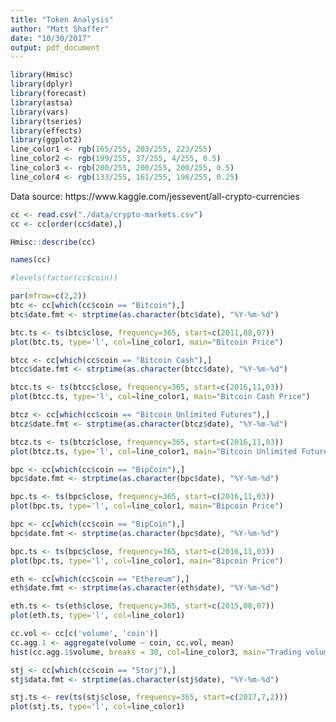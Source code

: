 ```yaml
---
title: "Token Analysis"
author: "Matt Shaffer"
date: "10/30/2017"
output: pdf_document
---
```



```r
library(Hmisc)
library(dplyr)
library(forecast)
library(astsa)
library(vars)
library(tseries)
library(effects)
library(ggplot2)
line_color1 <- rgb(165/255, 203/255, 223/255)
line_color2 <- rgb(199/255, 37/255, 4/255, 0.5)
line_color3 <- rgb(200/255, 200/255, 200/255, 0.5)
line_color4 <- rgb(133/255, 161/255, 198/255, 0.25)
```



Data source: https://www.kaggle.com/jessevent/all-crypto-currencies

```r
cc <- read.csv("./data/crypto-markets.csv")
cc <- cc[order(cc$date),]
```


```r
Hmisc::describe(cc)
```


```r
names(cc)
```

```r
#levels(factor(cc$coin))
```



```r
par(mfrow=c(2,2))
btc <- cc[which(cc$coin == "Bitcoin"),]
btc$date.fmt <- strptime(as.character(btc$date), "%Y-%m-%d")

btc.ts <- ts(btc$close, frequency=365, start=c(2011,08,07))
plot(btc.ts, type='l', col=line_color1, main="Bitcoin Price")

btcc <- cc[which(cc$coin == "Bitcoin Cash"),]
btcc$date.fmt <- strptime(as.character(btcc$date), "%Y-%m-%d")

btcc.ts <- ts(btcc$close, frequency=365, start=c(2016,11,03))
plot(btcc.ts, type='l', col=line_color1, main="Bitcoin Cash Price")

btcz <- cc[which(cc$coin == "Bitcoin Unlimited Futures"),]
btcz$date.fmt <- strptime(as.character(btcz$date), "%Y-%m-%d")

btcz.ts <- ts(btcz$close, frequency=365, start=c(2016,11,03))
plot(btcz.ts, type='l', col=line_color1, main="Bitcoin Unlimited Futures Price")

bpc <- cc[which(cc$coin == "BipCoin"),]
bpc$date.fmt <- strptime(as.character(bpc$date), "%Y-%m-%d")

bpc.ts <- ts(bpc$close, frequency=365, start=c(2016,11,03))
plot(bpc.ts, type='l', col=line_color1, main="Bipcoin Price")

```

```r
bpc <- cc[which(cc$coin == "BipCoin"),]
bpc$date.fmt <- strptime(as.character(bpc$date), "%Y-%m-%d")

bpc.ts <- ts(bpc$close, frequency=365, start=c(2016,11,03))
plot(bpc.ts, type='l', col=line_color1, main="Bipcoin Price")
```




```r
eth <- cc[which(cc$coin == "Ethereum"),]
eth$date.fmt <- strptime(as.character(eth$date), "%Y-%m-%d")

eth.ts <- ts(eth$close, frequency=365, start=c(2015,08,07))
plot(eth.ts, type='l', col=line_color1)
```



```r
cc.vol <- cc[c('volume', 'coin')]
cc.agg.1 <- aggregate(volume ~ coin, cc.vol, mean)
hist(cc.agg.1$volume, breaks = 30, col=line_color3, main="Trading volume of Individual Coins")
```






```r
stj <- cc[which(cc$coin == "Storj"),]
stj$data.fmt <- strptime(as.character(stj$date), "%Y-%m-%d")

stj.ts <- rev(ts(stj$close, frequency=365, start=c(2017,7,2)))
plot(stj.ts, type='l', col=line_color1)
```





